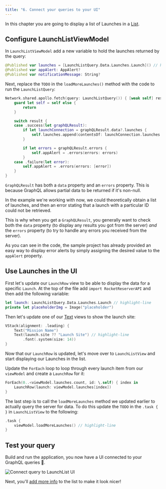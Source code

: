 ```yaml
---
title: "6. Connect your queries to your UI"
---
```


In this chapter you are going to display a list of Launches in a [List](https://developer.apple.com/documentation/swiftui/list).

## Configure LaunchListViewModel

In `LaunchListViewModel` add a new variable to hold the launches returned by the query:

```swift title="LaunchListViewModel.swift"
@Published var launches = [LaunchListQuery.Data.Launches.Launch]() // highlight-line
@Published var appAlert: AppAlert?
@Published var notificationMessage: String?
```

Next, replace the `TODO` in the `loadMoreLaunches()` method with the code to run the `LaunchListQuery`:

```swift title="LaunchListViewModel.swift"
Network.shared.apollo.fetch(query: LaunchListQuery()) { [weak self] result in
    guard let self = self else {
        return
    }

    switch result {
    case .success(let graphQLResult):
        if let launchConnection = graphQLResult.data?.launches {
            self.launches.append(contentsOf: launchConnection.launches.compactMap({ $0 }))
        }

        if let errors = graphQLResult.errors {
            self.appAlert = .errors(errors: errors)
        }
    case .failure(let error):
        self.appAlert = .errors(errors: [error])
    }
}
```

`GraphQLResult` has both a `data` property and an `errors` property. This is because GraphQL allows partial data to be returned if it's non-null. 

In the example we're working with now, we could theoretically obtain a list of launches, and then an error stating that a launch with a particular ID could not be retrieved. 

This is why when you get a `GraphQLResult`, you generally want to check both the `data` property (to display any results you got from the server) _and_ the `errors` property (to try to handle any errors you received from the server).

As you can see in the code, the sample project has already provided an easy way to display error alerts by simply assigning the desired value to the `appAlert` property.

## Use Launches in the UI

First let's update our `LaunchRow` view to be able to display the data for a specific `Launch`. At the top of the file add `import RocketReserverAPI` and then add the following variable:

```swift title="LaunchRow.swift"
let launch: LaunchListQuery.Data.Launches.Launch // highlight-line
private let placeholderImg = Image("placeholder")
```

Then let's update one of our [Text](https://developer.apple.com/documentation/swiftui/text) views to show the launch site:

```swift title="LaunchRow.swift"
VStack(alignment: .leading) {
    Text("Mission Name")
    Text(launch.site ?? "Launch Site") // highlight-line
        .font(.system(size: 14))
}
```

Now that our `LaunchRow` is updated, let's move over to `LaunchListView` and start displaying our Launches in the list.

Update the `ForEach` loop to loop through every launch item from our `viewModel` and create a `LaunchRow` for it:

```swift title="LaunchListView.swift"
ForEach(0..<viewModel.launches.count, id: \.self) { index in
    LaunchRow(launch: viewModel.launches[index])
}
```

The last step is to call the `loadMoreLaunches` method we updated earlier to actually query the server for data. To do this update the `TODO` in the `.task { }` in `LaunchListView` to the following:

```swift title="LaunchListView.swift"
.task {
    viewModel.loadMoreLaunches() // highlight-line
}
```

## Test your query

Build and run the application, you now have a UI connected to your GraphQL queries 🚀.

<img src="images/connect_query_to_launch_list.png" alt="Connect query to LaunchList UI" class="screenshot"/>

Next, you'll [add more info](tutorial-add-more-info-to-list) to the list to make it look nicer!